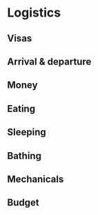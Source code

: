 # Logistics

## Visas

## Arrival & departure

## Money

## Eating

## Sleeping

## Bathing

## Mechanicals

## Budget
